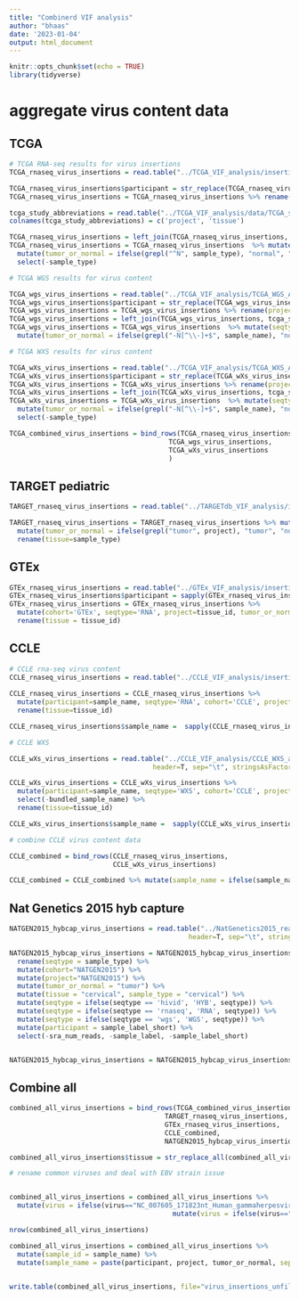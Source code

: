 ```yaml
---
title: "Combinerd VIF analysis"
author: "bhaas"
date: '2023-01-04'
output: html_document
---
```


```r
knitr::opts_chunk$set(echo = TRUE)
library(tidyverse)
```

# aggregate virus content data

## TCGA

```r

# TCGA RNA-seq results for virus insertions
TCGA_rnaseq_virus_insertions = read.table("../TCGA_VIF_analysis/insertions.tsv", header=T, sep="\t", stringsAsFactors = F)

TCGA_rnaseq_virus_insertions$participant = str_replace(TCGA_rnaseq_virus_insertions$sample_name, "-[^\\-]+$", "")
TCGA_rnaseq_virus_insertions = TCGA_rnaseq_virus_insertions %>% rename(project=TCGA) %>% mutate(cohort="TCGA")

tcga_study_abbreviations = read.table("../TCGA_VIF_analysis/data/TCGA_study_abbreviations.txt", header=F, sep="\t", stringsAsFactors = F)
colnames(tcga_study_abbreviations) = c('project', 'tissue')

TCGA_rnaseq_virus_insertions = left_join(TCGA_rnaseq_virus_insertions, tcga_study_abbreviations, by='project')
TCGA_rnaseq_virus_insertions = TCGA_rnaseq_virus_insertions  %>% mutate(seqtype = "RNA")  %>% 
  mutate(tumor_or_normal = ifelse(grepl("^N", sample_type), "normal", "tumor") ) %>%
  select(-sample_type)

```


```r
# TCGA WGS results for virus content

TCGA_wgs_virus_insertions = read.table("../TCGA_VIF_analysis/TCGA_WGS_Analysis/insertions.tsv", header=T, sep="\t", stringsAsFactors = F)
TCGA_wgs_virus_insertions$participant = str_replace(TCGA_wgs_virus_insertions$sample_name, "-[^\\-]+$", "")
TCGA_wgs_virus_insertions = TCGA_wgs_virus_insertions %>% rename(project=TCGA) %>% mutate(cohort="TCGA")
TCGA_wgs_virus_insertions = left_join(TCGA_wgs_virus_insertions, tcga_study_abbreviations, by='project')
TCGA_wgs_virus_insertions = TCGA_wgs_virus_insertions  %>% mutate(seqtype = "WGS")  %>% 
  mutate(tumor_or_normal = ifelse(grepl("-N[^\\-]+$", sample_name), "normal", "tumor") ) 
```


```r
# TCGA WXS results for virus content

TCGA_wXs_virus_insertions = read.table("../TCGA_VIF_analysis/TCGA_WXS_Analysis/insertions.tsv", header=T, sep="\t", stringsAsFactors = F)
TCGA_wXs_virus_insertions$participant = str_replace(TCGA_wXs_virus_insertions$sample_name, "-[^\\-]+$", "")
TCGA_wXs_virus_insertions = TCGA_wXs_virus_insertions %>% rename(project=TCGA) %>% mutate(cohort="TCGA")
TCGA_wXs_virus_insertions = left_join(TCGA_wXs_virus_insertions, tcga_study_abbreviations, by='project')
TCGA_wXs_virus_insertions = TCGA_wXs_virus_insertions  %>% mutate(seqtype = "WXS")  %>% 
  mutate(tumor_or_normal = ifelse(grepl("-N[^\\-]+$", sample_name), "normal", "tumor") ) %>%  
  select(-sample_type)
```


```r

TCGA_combined_virus_insertions = bind_rows(TCGA_rnaseq_virus_insertions,
                                        TCGA_wgs_virus_insertions,
                                        TCGA_wXs_virus_insertions
                                        )

```


## TARGET pediatric 

```r

TARGET_rnaseq_virus_insertions = read.table("../TARGETdb_VIF_analysis/insertions.tsv", header=T, sep="\t", stringsAsFactors = F)

TARGET_rnaseq_virus_insertions = TARGET_rnaseq_virus_insertions %>% mutate(cohort='TARGET', seqtype='RNA') %>%
  mutate(tumor_or_normal = ifelse(grepl("tumor", project), "tumor", "normal")) %>%
  rename(tissue=sample_type)

```

## GTEx

```r

GTEx_rnaseq_virus_insertions = read.table("../GTEx_VIF_analysis/insertions.tsv", header=T, sep="\t", stringsAsFactors = F)
GTEx_rnaseq_virus_insertions$participant = sapply(GTEx_rnaseq_virus_insertions$sample_name, function(x) { str_split(x, "-")[[1]][2]})
GTEx_rnaseq_virus_insertions = GTEx_rnaseq_virus_insertions %>% 
  mutate(cohort='GTEx', seqtype='RNA', project=tissue_id, tumor_or_normal='normal') %>% 
  rename(tissue = tissue_id)

```

## CCLE

```r

# CCLE rna-seq virus content
CCLE_rnaseq_virus_insertions = read.table("../CCLE_VIF_analysis/insertions.tsv", header=T, sep="\t", stringsAsFactors = F) 
  
CCLE_rnaseq_virus_insertions = CCLE_rnaseq_virus_insertions %>% 
  mutate(participant=sample_name, seqtype='RNA', cohort='CCLE', project='CCLE', tumor_or_normal='tumor_cell_line') %>%
  rename(tissue=tissue_id)

CCLE_rnaseq_virus_insertions$sample_name =  sapply(CCLE_rnaseq_virus_insertions$sample_name, function(x) {str_split(x, "_")[[1]][1] })

```



```r
# CCLE WXS

CCLE_wXs_virus_insertions = read.table("../CCLE_VIF_analysis/CCLE_WXS_analysis/insertions.tsv", 
                                    header=T, sep="\t", stringsAsFactors = F)

CCLE_wXs_virus_insertions = CCLE_wXs_virus_insertions %>% 
  mutate(participant=sample_name, seqtype='WXS', cohort='CCLE', project='CCLE', tumor_or_normal='tumor_cell_line') %>%
  select(-bundled_sample_name) %>%
  rename(tissue=tissue_id)

CCLE_wXs_virus_insertions$sample_name =  sapply(CCLE_wXs_virus_insertions$sample_name, function(x) {str_split(x, "_")[[1]][1] })

```

```r
# combine CCLE virus content data

CCLE_combined = bind_rows(CCLE_rnaseq_virus_insertions,
                          CCLE_wXs_virus_insertions)

CCLE_combined = CCLE_combined %>% mutate(sample_name = ifelse(sample_name == "TT", participant, sample_name))

```



## Nat Genetics 2015 hyb capture

```r

NATGEN2015_hybcap_virus_insertions = read.table("../NatGenetics2015_reanalysis/NatGenetics2015_VIF/insertions.tsv", 
                                             header=T, sep="\t", stringsAsFactors = F)

NATGEN2015_hybcap_virus_insertions = NATGEN2015_hybcap_virus_insertions %>% 
  rename(seqtype = sample_type) %>%
  mutate(cohort="NATGEN2015") %>% 
  mutate(project="NATGEN2015") %>%
  mutate(tumor_or_normal = "tumor") %>%
  mutate(tissue = "cervical", sample_type = "cervical") %>%
  mutate(seqtype = ifelse(seqtype == 'hivid', 'HYB', seqtype)) %>%
  mutate(seqtype = ifelse(seqtype == 'rnaseq', 'RNA', seqtype)) %>%
  mutate(seqtype = ifelse(seqtype == 'wgs', 'WGS', seqtype)) %>%
  mutate(participant = sample_label_short) %>% 
  select(-sra_num_reads, -sample_label, -sample_label_short)


NATGEN2015_hybcap_virus_insertions = NATGEN2015_hybcap_virus_insertions %>% mutate(tumor_or_normal = ifelse(participant %in% c('CASKID', 'S12', 'SIHA', 'HELA'), "tumor_cell_line", tumor_or_normal))


```

## Combine all
```r

combined_all_virus_insertions = bind_rows(TCGA_combined_virus_insertions,
                                       TARGET_rnaseq_virus_insertions,
                                       GTEx_rnaseq_virus_insertions,
                                       CCLE_combined,
                                       NATGEN2015_hybcap_virus_insertions)

```

```r

combined_all_virus_insertions$tissue = str_replace_all(combined_all_virus_insertions$tissue, " ", "_")


```


```r
# rename common viruses and deal with EBV strain issue


combined_all_virus_insertions = combined_all_virus_insertions %>% 
  mutate(virus = ifelse(virus=="NC_007605_171823nt_Human_gammaherpesvirus_4" | virus == "NC_009334_172764nt_Human_herpesvirus_4_type_2", "EBV", virus)) %>%
                                         mutate(virus = ifelse(virus=="NC_003977_3182nt_Hepatitis_B_virus", "HBV", virus))

nrow(combined_all_virus_insertions)


```



```r

combined_all_virus_insertions = combined_all_virus_insertions %>%
  mutate(sample_id = sample_name) %>%
  mutate(sample_name = paste(participant, project, tumor_or_normal, sep="^"))
  

```


```r

write.table(combined_all_virus_insertions, file="virus_insertions_unfiltered.tsv", sep="\t", quote=F, row.names=F)
```









